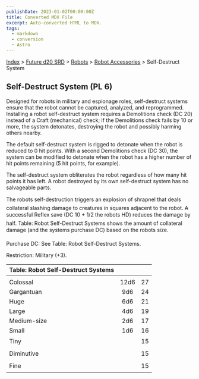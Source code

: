 ```yaml
---
publishDate: 2023-01-02T00:00:00Z
title: Converted MDX File
excerpt: Auto-converted HTML to MDX.
tags:
  - markdown
  - conversion
  - Astro
---
```


[Index](-index) > [Future d20 SRD](future-d20-srd-index) > [Robots](future-d20-srd-robots-index) > [Robot Accessories](future-d20-srd-robots-robot-accessories-index) > Self-Destruct System

## Self-Destruct System (PL 6)

Designed for robots in military and espionage roles, self-destruct systems ensure that the robot cannot be captured, analyzed, and reprogrammed. Installing a robot self-destruct system requires a Demolitions check (DC 20) instead of a Craft (mechanical) check; if the Demolitions check fails by 10 or more, the system detonates, destroying the robot and possibly harming others nearby.

The default self-destruct system is rigged to detonate when the robot is reduced to 0 hit points. With a second Demolitions check (DC 30), the system can be modified to detonate when the robot has a higher number of hit points remaining (5 hit points, for example).

The self-destruct system obliterates the robot regardless of how many hit points it has left. A robot destroyed by its own self-destruct system has no salvageable parts.

The robots self-destruction triggers an explosion of shrapnel that deals collateral slashing damage to creatures in squares adjacent to the robot. A successful Reflex save (DC 10 + 1/2 the robots HD) reduces the damage by half. Table: Robot Self-Destruct Systems shows the amount of collateral damage (and the systems purchase DC) based on the robots size.

Purchase DC: See Table: Robot Self-Destruct Systems.

Restriction: Military (+3).

| Table: Robot Self-Destruct Systems |      |     |
| :--------------------------------- | :--: | --: |
|                                    |      |     |
| Colossal                           | 12d6 |  27 |
| Gargantuan                         | 9d6  |  24 |
| Huge                               | 6d6  |  21 |
| Large                              | 4d6  |  19 |
| Medium-size                        | 2d6  |  17 |
| Small                              | 1d6  |  16 |
| Tiny                               |      |  15 |
| Diminutive                         |      |  15 |
| Fine                               |      |  15 |
